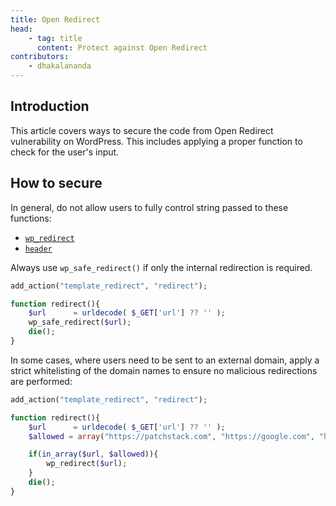 ```yaml
---
title: Open Redirect
head:
    - tag: title
      content: Protect against Open Redirect
contributors:
    - dhakalananda
---
```




## Introduction

This article covers ways to secure the code from Open Redirect vulnerability on WordPress. This includes applying a proper function to check for the user's input.

<LinkCard
  title="Learn more about Open Redirect"
  href="/academy/wordpress/vulnerabilities/open-redirect/"
/>

## How to secure

In general, do not allow users to fully control string passed to these functions:

- [`wp_redirect`](https://developer.wordpress.org/reference/functions/wp_redirect/)
- [`header`](https://www.php.net/manual/en/function.header.php)

Always use `wp_safe_redirect()` if only the internal redirection is required.

```php
add_action("template_redirect", "redirect");

function redirect(){
    $url      = urldecode( $_GET['url'] ?? '' );
    wp_safe_redirect($url);
    die();
}
```

In some cases, where users need to be sent to an external domain, apply a strict whitelisting of the domain names to ensure no malicious redirections are performed:

```php
add_action("template_redirect", "redirect");

function redirect(){
    $url      = urldecode( $_GET['url'] ?? '' );
    $allowed = array("https://patchstack.com", "https://google.com", "https://example.com");

    if(in_array($url, $allowed)){
        wp_redirect($url);
    }
    die();
}
```
